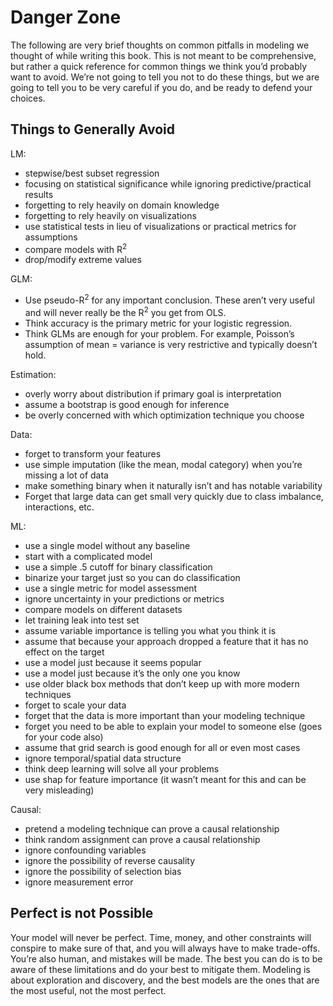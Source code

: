 # Danger Zone {#sec-danger-zone}


The following are very brief thoughts on common pitfalls in modeling we thought of while writing this book. This is not meant to be comprehensive, but rather a quick reference for common things we think you'd probably want to avoid. We're not going to tell you not to do these things, but we are going to tell you to be very careful if you do, and be ready to defend your choices.

## Things to Generally Avoid

LM:

- stepwise/best subset regression
- focusing on statistical significance while ignoring predictive/practical results
- forgetting to rely heavily on domain knowledge
- forgetting to rely heavily on visualizations
- use statistical tests in lieu of visualizations or practical metrics for assumptions
- compare models with R^2^
- drop/modify extreme values

GLM:

- Use pseudo-R^2^ for any important conclusion. These aren't very useful and will never really be the R^2^ you get from OLS.
- Think accuracy is the primary metric for your logistic regression.
- Think GLMs are enough for your problem. For example, Poisson's assumption of mean = variance is very restrictive and typically doesn't hold.


Estimation:

- overly worry about distribution if primary goal is interpretation
- assume a bootstrap is good enough for inference
- be overly concerned with which optimization technique you choose 

Data:

- forget to transform your features
- use simple imputation (like the mean, modal category) when you're missing a lot of data
- make something binary when it naturally isn't and has notable variability
- Forget that large data can get small very quickly due to class imbalance, interactions, etc.

ML:

- use a single model without any baseline
- start with a complicated model
- use a simple .5 cutoff for binary classification
- binarize your target just so you can do classification
- use a single metric for model assessment
- ignore uncertainty in your predictions or metrics
- compare models on different datasets
- let training leak into test set
- assume variable importance is telling you what you think it is
- assume that because your approach dropped a feature that it has no effect on the target
- use a model just because it seems popular
- use a model just because it's the only one you know
- use older black box methods that don't keep up with more modern techniques
- forget to scale your data
- forget that the data is more important than your modeling technique
- forget you need to be able to explain your model to someone else (goes for your code also)
- assume that grid search is good enough for all or even most cases
- ignore temporal/spatial data structure
- think deep learning will solve all your problems
- use shap for feature importance (it wasn't meant for this and can be very misleading)

Causal:

- pretend a modeling technique can prove a causal relationship
- think random assignment can prove a causal relationship
- ignore confounding variables
- ignore the possibility of reverse causality
- ignore the possibility of selection bias
- ignore measurement error

## Perfect is not Possible

Your model will never be perfect. Time, money, and other constraints will conspire to make sure of that, and you will always have to make trade-offs. You're also human, and mistakes will be made. The best you can do is to be aware of these limitations and do your best to mitigate them. Modeling is about exploration and discovery, and the best models are the ones that are the most useful, not the most perfect.